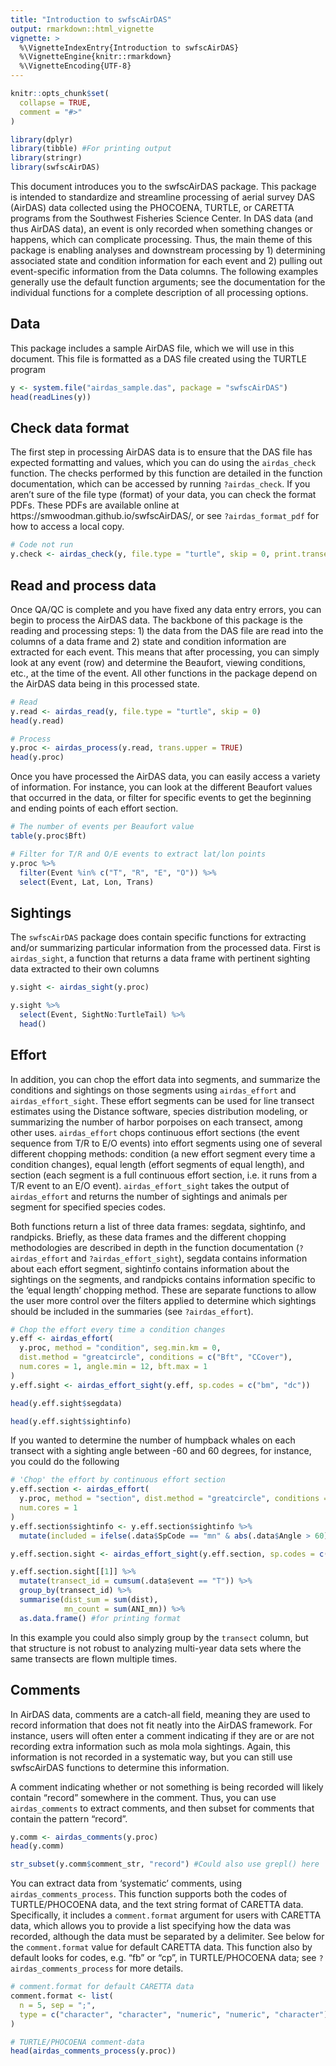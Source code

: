 ```yaml
---
title: "Introduction to swfscAirDAS"
output: rmarkdown::html_vignette
vignette: >
  %\VignetteIndexEntry{Introduction to swfscAirDAS}
  %\VignetteEngine{knitr::rmarkdown}
  %\VignetteEncoding{UTF-8}
---
```

  
```r
knitr::opts_chunk$set(
  collapse = TRUE,
  comment = "#>"
)
```
  
```r
library(dplyr)
library(tibble) #For printing output
library(stringr)
library(swfscAirDAS)
```

This document introduces you to the swfscAirDAS package. This package is intended to standardize and streamline processing of aerial survey DAS (AirDAS) data collected using the PHOCOENA, TURTLE, or CARETTA programs from the Southwest Fisheries Science Center. In DAS data (and thus AirDAS data), an event is only recorded when something changes or happens, which can complicate processing. Thus, the main theme of this package is enabling analyses and downstream processing by 1) determining associated state and condition information for each event and 2) pulling out event-specific information from the Data columns. The following examples generally use the default function arguments; see the documentation for the individual functions for a complete description of all processing options.

## Data

This package includes a sample AirDAS file, which we will use in this document. This file is formatted as a DAS file created using the TURTLE program

```r
y <- system.file("airdas_sample.das", package = "swfscAirDAS")
head(readLines(y))
```

## Check data format

The first step in processing AirDAS data is to ensure that the DAS file has expected formatting and values, which you can do using the `airdas_check` function. The checks performed by this function are detailed in the function documentation, which can be accessed by running `?airdas_check`. If you aren't sure of the file type (format) of your data, you can check the format PDFs. These PDFs are available online at https://smwoodman.github.io/swfscAirDAS/, or see `?airdas_format_pdf` for how to access a local copy.

```r
# Code not run
y.check <- airdas_check(y, file.type = "turtle", skip = 0, print.transect = TRUE)
```

## Read and process data

Once QA/QC is complete and you have fixed any data entry errors, you can begin to process the AirDAS data. The backbone of this package is the reading and processing steps: 1) the data from the DAS file are read into the columns of a data frame and 2) state and condition information are extracted for each event. This means that after processing, you can simply look at any event (row) and determine the Beaufort, viewing conditions, etc., at the time of the event. All other functions in the package depend on the AirDAS data being in this processed state.

```r
# Read 
y.read <- airdas_read(y, file.type = "turtle", skip = 0)
head(y.read)

# Process
y.proc <- airdas_process(y.read, trans.upper = TRUE)
head(y.proc)
```

Once you have processed the AirDAS data, you can easily access a variety of information. For instance, you can look at the different Beaufort values that occurred in the data, or filter for specific events to get the beginning and ending points of each effort section. 

```r
# The number of events per Beaufort value
table(y.proc$Bft)

# Filter for T/R and O/E events to extract lat/lon points
y.proc %>% 
  filter(Event %in% c("T", "R", "E", "O")) %>% 
  select(Event, Lat, Lon, Trans)
```

## Sightings

The `swfscAirDAS` package does contain specific functions for extracting and/or summarizing particular information from the processed data. First is `airdas_sight`, a function that returns a data frame with pertinent sighting data extracted to their own columns

```r
y.sight <- airdas_sight(y.proc)

y.sight %>% 
  select(Event, SightNo:TurtleTail) %>% 
  head()
```

## Effort

In addition, you can chop the effort data into segments, and summarize the conditions and sightings on those segments using `airdas_effort` and `airdas_effort_sight`. These effort segments can be used for line transect estimates using the Distance software, species distribution modeling, or summarizing the number of harbor porpoises on each transect, among other uses. `airdas_effort` chops continuous effort sections (the event sequence from T/R to E/O events) into effort segments using one of several different chopping methods: condition (a new effort segment every time a condition changes), equal length (effort segments of equal length), and section (each segment is a full continuous effort section, i.e. it runs from a T/R event to an E/O event). `airdas_effort_sight` takes the output of `airdas_effort` and returns the number of sightings and animals per segment for specified species codes. 

Both functions return a list of three data frames: segdata, sightinfo, and randpicks. Briefly, as these data frames and the different chopping methodologies are described in depth in the function documentation (`?airdas_effort` and `?airdas_effort_sight`), segdata contains information about each effort segment, sightinfo contains information about the sightings on the segments, and randpicks contains information specific to the 'equal length' chopping method. These are separate functions to allow the user more control over the filters applied to determine which sightings should be included in the summaries (see `?airdas_effort`).

```r
# Chop the effort every time a condition changes
y.eff <- airdas_effort(
  y.proc, method = "condition", seg.min.km = 0, 
  dist.method = "greatcircle", conditions = c("Bft", "CCover"), 
  num.cores = 1, angle.min = 12, bft.max = 1
)
y.eff.sight <- airdas_effort_sight(y.eff, sp.codes = c("bm", "dc"))

head(y.eff.sight$segdata)

head(y.eff.sight$sightinfo)
```

If you wanted to determine the number of humpback whales on each transect with a sighting angle between -60 and 60 degrees, for instance, you could do the following

```r
# 'Chop' the effort by continuous effort section
y.eff.section <- airdas_effort(
  y.proc, method = "section", dist.method = "greatcircle", conditions = NULL, 
  num.cores = 1
)
y.eff.section$sightinfo <- y.eff.section$sightinfo %>% 
  mutate(included = ifelse(.data$SpCode == "mn" & abs(.data$Angle > 60), FALSE, .data$included))

y.eff.section.sight <- airdas_effort_sight(y.eff.section, sp.codes = c("mn"))

y.eff.section.sight[[1]] %>% 
  mutate(transect_id = cumsum(.data$event == "T")) %>% 
  group_by(transect_id) %>% 
  summarise(dist_sum = sum(dist), 
            mn_count = sum(ANI_mn)) %>% 
  as.data.frame() #for printing format
```

In this example you could also simply group by the `transect` column, but that structure is not robust to analyzing multi-year data sets where the same transects are flown multiple times.

## Comments

In AirDAS data, comments are a catch-all field, meaning they are used to record information that does not fit neatly into the AirDAS framework. For instance, users will often enter a comment indicating if they are or are not recording extra information such as mola mola sightings. Again, this information is not recorded in a systematic way, but you can still use swfscAirDAS functions to determine this information. 

A comment indicating whether or not something is being recorded will likely contain "record" somewhere in the comment. Thus, you can use `airdas_comments` to extract comments, and then subset for comments that contain the pattern "record".

```r
y.comm <- airdas_comments(y.proc)
head(y.comm)

str_subset(y.comm$comment_str, "record") #Could also use grepl() here
```

You can extract data from 'systematic' comments, using `airdas_comments_process`. This function supports both the codes of TURTLE/PHOCOENA data, and the text string format of CARETTA data. Specifically, it includes a `comment.format` argument for users with CARETTA data, which allows you to provide a list specifying how the data was recorded, although the data must be separated by a delimiter. See below for the `comment.format` value for default CARETTA data. This function also by default looks for codes, e.g. "fb" or "cp", in TURTLE/PHOCOENA data; see `?airdas_comments_process` for more details.

```r
# comment.format for default CARETTA data
comment.format <- list(
  n = 5, sep = ";", 
  type = c("character", "character", "numeric", "numeric", "character")
)

# TURTLE/PHOCOENA comment-data
head(airdas_comments_process(y.proc))
```
